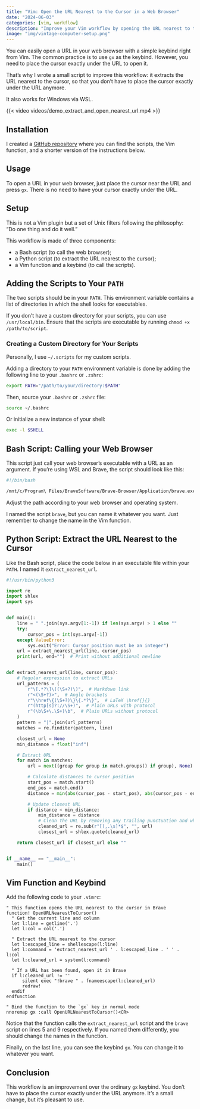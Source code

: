 ```yaml
---
title: "Vim: Open the URL Nearest to the Cursor in a Web Browser"
date: "2024-06-03"
categories: [vim, workflow]
description: "Improve your Vim workflow by opening the URL nearest to the cursor in your web browser with a simple keybind. This blog post provides a step-by-step guide on setting up custom scripts and configuring Vim to achieve this functionality."
image: "img/vintage-computer-setup.png"
---
```

You can easily open a URL in your web browser with a simple keybind right from Vim. The common practice is to use `gx` as the keybind. However, you need to place the cursor exactly under the URL to open it.

That's why I wrote a small script to improve this workflow: it extracts the URL nearest to the cursor, so that you don't have to place the cursor exactly under the URL anymore.

It also works for Windows via WSL.

{{< video videos/demo_extract_and_open_nearest_url.mp4 >}}

## Installation

I created a [GitHub repository](https://github.com/sderev/vim-url-opener) where you can find the scripts, the Vim function, and a shorter version of the instructions below.

## Usage

To open a URL in your web browser, just place the cursor near the URL and press `gx`. There is no need to have your cursor exactly under the URL.

## Setup

This is not a Vim plugin but a set of Unix filters following the philosophy: "Do one thing and do it well."

This workflow is made of three components:

* a Bash script (to call the web browser);
* a Python script (to extract the URL nearest to the cursor);
* a Vim function and a keybind (to call the scripts).

## Adding the Scripts to Your `PATH`

The two scripts should be in your `PATH`. This environment variable contains a list of directories in which the shell looks for executables.

If you don't have a custom directory for your scripts, you can use `/usr/local/bin`. Ensure that the scripts are executable by running `chmod +x /path/to/script`.

### Creating a Custom Directory for Your Scripts

Personally, I use `~/.scripts` for my custom scripts.

Adding a directory to your `PATH` environment variable is done by adding the following line to your `.bashrc` or `.zshrc`:

```bash
export PATH="/path/to/your/directory:$PATH"
```

Then, source your `.bashrc` or `.zshrc` file:

```bash
source ~/.bashrc
```

Or initialize a new instance of your shell:

```bash
exec -l $SHELL
```

## Bash Script: Calling your Web Browser

This script just call your web browser's executable with a URL as an argument. If you're using WSL and Brave, the script should look like this:

```bash
#!/bin/bash

/mnt/c/Program\ Files/BraveSoftware/Brave-Browser/Application/brave.exe "$1" 2> /dev/null &
```

Adjust the path according to your web browser and operating system.

I named the script `brave`, but you can name it whatever you want. Just remember to change the name in the Vim function.

## Python Script: Extract the URL Nearest to the Cursor

Like the Bash script, place the code below in an executable file within your `PATH`. I named it `extract_nearest_url`.

```python
#!/usr/bin/python3

import re
import shlex
import sys


def main():
    line = " ".join(sys.argv[1:-1]) if len(sys.argv) > 1 else ""
    try:
        cursor_pos = int(sys.argv[-1])
    except ValueError:
        sys.exit("Error: Cursor position must be an integer")
    url = extract_nearest_url(line, cursor_pos)
    print(url, end="")  # Print without additional newline


def extract_nearest_url(line, cursor_pos):
    # Regular expression to extract URLs
    url_patterns = (
        r"\[.*?\]\((\S+?)\)",  # Markdown link
        r"<(\S+?)>",  # Angle brackets
        r"\\href\{(\S+?)\}\{.*?\}",  # LaTeX \href{}{}
        r"(http[s]?://\S+)",  # Plain URLs with protocol
        r"(\b\S+\.\S+)\b",  # Plain URLs without protocol
    )
    pattern = "|".join(url_patterns)
    matches = re.finditer(pattern, line)

    closest_url = None
    min_distance = float("inf")

    # Extract URL
    for match in matches:
        url = next((group for group in match.groups() if group), None)

        # Calculate distances to cursor position
        start_pos = match.start()
        end_pos = match.end()
        distance = min(abs(cursor_pos - start_pos), abs(cursor_pos - end_pos))

        # Update closest URL
        if distance < min_distance:
            min_distance = distance
            # Clean the URL by removing any trailing punctuation and whitespace
            cleaned_url = re.sub(r"[),.\s]*$", "", url)
            closest_url = shlex.quote(cleaned_url)

    return closest_url if closest_url else ""


if __name__ == "__main__":
    main()
```

## Vim Function and Keybind

Add the following code to your `.vimrc`:

```vim
" This function opens the URL nearest to the cursor in Brave 
function! OpenURLNearestToCursor()
  " Get the current line and column
  let l:line = getline('.')
  let l:col = col('.')

  " Extract the URL nearest to the cursor
  let l:escaped_line = shellescape(l:line)
  let l:command = 'extract_nearest_url ' . l:escaped_line . ' ' . l:col
  let l:cleaned_url = system(l:command)

  " If a URL has been found, open it in Brave
  if l:cleaned_url != ''
      silent exec "!brave " . fnameescape(l:cleaned_url)
      redraw!
  endif
endfunction

" Bind the function to the `gx` key in normal mode
nnoremap gx :call OpenURLNearestToCursor()<CR>
```

Notice that the function calls the `extract_nearest_url` script and the `brave` script on lines 5 and 9 respectively. If you named them differently, you should change the names in the function.

Finally, on the last line, you can see the keybind `gx`. You can change it to whatever you want.

## Conclusion

This workflow is an improvement over the ordinary `gx` keybind. You don't have to place the cursor exactly under the URL anymore. It's a small change, but it's pleasant to use.
